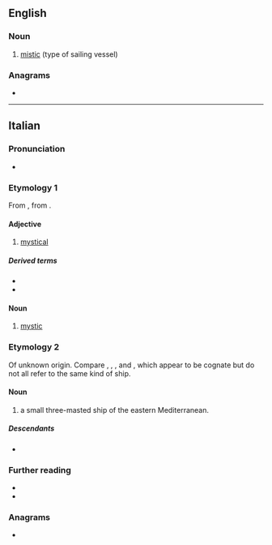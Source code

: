 {{also|místico}}
==English==

===Noun===
{{en-noun|s|misticoes}}

# [[mistic]] (type of sailing vessel)

===Anagrams===
* {{anagrams|en|a=ciimost|miotics|somitic}}

----

==Italian==

===Pronunciation===
* {{it-IPA|mìstico}}

===Etymology 1===
From {{der|it|la|mysticus}}, from {{der|it|grc|μυστικός}}.

====Adjective====
{{it-adj}}

# [[mystical]]

=====Derived terms=====
* {{l|it|misticamente}}
* {{l|it|misticismo}}

====Noun====
{{it-noun|m|mistici|f=mistica}}

# [[mystic]]

===Etymology 2===
Of unknown origin.  Compare {{cog|ca|místic}}, {{cog|en|mistic}}, {{cog|fr|mistique}}, and {{cog|es|místico}}, which appear to be cognate but do not all refer to the same kind of ship.

====Noun====
{{it-noun|m|mistichi}}

# {{lb|it|historical}} a small three-masted ship of the eastern Mediterranean.<!--Compare mistic, but Treccani says "a tre alberi...una sola vela quadra ciascuno" which differs from the illustration there.-->

=====Descendants=====
* {{desc|ota|مستقو|tr=mistiko|bor=1}}

===Further reading===
* {{R:it:Treccani|sense=1}}
* {{R:it:Treccani|sense=2}}

===Anagrams===
* {{anagrams|it|a=ciimost|cistomi|istmico}}